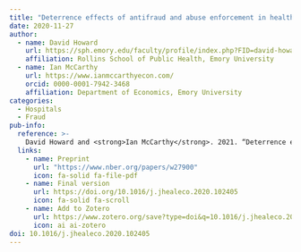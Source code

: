 ```yaml
---
title: "Deterrence effects of antifraud and abuse enforcement in health care"
date: 2020-11-27
author:
  - name: David Howard
    url: https://sph.emory.edu/faculty/profile/index.php?FID=david-howard-133
    affiliation: Rollins School of Public Health, Emory University
  - name: Ian McCarthy
    url: https://www.ianmccarthyecon.com/
    orcid: 0000-0001-7942-3468
    affiliation: Department of Economics, Emory University
categories: 
  - Hospitals
  - Fraud
pub-info:
  reference: >-
    David Howard and <strong>Ian McCarthy</strong>. 2021. “Deterrence effects of antifraud and abuse enforcement in health care,” <em>Journal of Health Economics</em> 75. doi: <a href="https://doi.org/10.1016/j.jhealeco.2020.102405"><code>10.1016/j.jhealeco.2020.102405</code></a>
  links:
    - name: Preprint
      url: "https://www.nber.org/papers/w27900"
      icon: fa-solid fa-file-pdf
    - name: Final version
      url: https://doi.org/10.1016/j.jhealeco.2020.102405
      icon: fa-solid fa-scroll
    - name: Add to Zotero
      url: https://www.zotero.org/save?type=doi&q=10.1016/j.jhealeco.2020.102405
      icon: ai ai-zotero
doi: 10.1016/j.jhealeco.2020.102405
---
```


